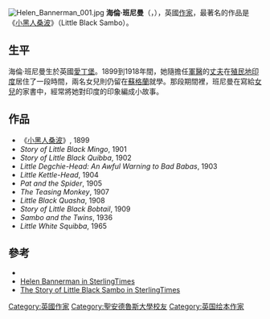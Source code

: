 [[File:Helen_Bannerman_001.jpg|thumb]]
'''海倫·班尼曼'''（'''{{lang-en|Helen Bannerman}}'''，{{bd|1862年||1946年||catIdx=B}}），英國[[作家|作家]]，最著名的作品是《[[小黑人桑波|小黑人桑波]]》（Little Black Sambo）。

==生平==
海倫·班尼曼生於英國[[愛丁堡|愛丁堡]]。1899到1918年間，她隨擔任[[軍醫|軍醫]]的[[丈夫|丈夫]]在[[殖民地|殖民地]][[印度|印度]]居住了一段時間，兩名女兒則仍留在[[蘇格蘭|蘇格蘭]]就學。那段期間裡，班尼曼在寫給[[女兒|女兒]]的家書中，經常將她對印度的印象編成小故事。

== 作品 ==
* 《[[小黑人桑波|小黑人桑波]]》, 1899
* ''Story of Little Black Mingo'', 1901
* ''Story of Little Black Quibba'', 1902
* ''Little Degchie-Head: An Awful Warning to Bad Babas'', 1903
* ''Little Kettle-Head'', 1904
* ''Pat and the Spider'', 1905
* ''The Teasing Monkey'', 1907
* ''Little Black Quasha'', 1908
* ''Story of Little Black Bobtail'', 1909
* ''Sambo and the Twins'', 1936
* ''Little White Squibba'', 1965

==參考==
*{{gutenberg author|id=Helen_Bannerman|name=Helen Bannerman}}
*[https://web.archive.org/web/20130121075124/http://www.sterlingtimes.co.uk/bannerman.htm Helen Bannerman in SterlingTimes]
*[https://web.archive.org/web/20130121074321/http://www.sterlingtimes.co.uk/sambo.htm The Story of Little Black Sambo in SterlingTimes]

{{Authority control}}

{{DEFAULTSORT:Bannerman, Helen}}
[[Category:英國作家|Category:英國作家]]
[[Category:聖安德魯斯大學校友|Category:聖安德魯斯大學校友]]
[[Category:英国绘本作家|Category:英国绘本作家]]